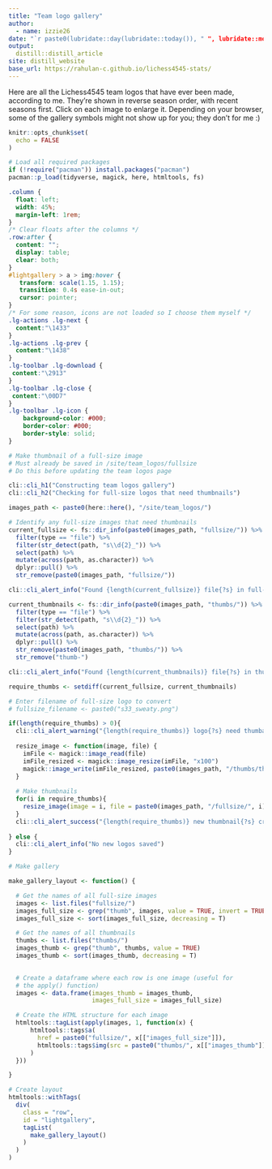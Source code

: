 ```yaml
---
title: "Team logo gallery"
author:
  - name: izzie26
date: "`r paste0(lubridate::day(lubridate::today()), " ", lubridate::month(lubridate::today(), label = T, abbr = F), " ", lubridate::year(lubridate::today()))`"
output:
  distill::distill_article
site: distill_website
base_url: https://rahulan-c.github.io/lichess4545-stats/
---
```


Here are all the Lichess4545 team logos that have ever been made, according to me. They're shown in reverse season order, with recent seasons first. Click on each image to enlarge it. Depending on your browser, some of the gallery symbols might not show up for you; they don't for me :)


```r
knitr::opts_chunk$set(
  echo = FALSE
)

# Load all required packages
if (!require("pacman")) install.packages("pacman")
pacman::p_load(tidyverse, magick, here, htmltools, fs)
```

<!-- Set up gallery -->
<head>
<link type="text/css" rel="stylesheet" href="https://cdnjs.cloudflare.com/ajax/libs/lightgallery/1.6.0/css/lightgallery.min.css" />
<script src="https://cdnjs.cloudflare.com/ajax/libs/lightgallery-js/1.4.1-beta.0/js/lightgallery.min.js"></script>
<!-- lightgallery plugins -->
<script src="https://cdnjs.cloudflare.com/ajax/libs/lg-fullscreen/1.2.1/lg-fullscreen.min.js"></script>
<script src="https://cdnjs.cloudflare.com/ajax/libs/lg-thumbnail/1.2.1/lg-thumbnail.min.js"></script>
</head>

```css
.column {
  float: left;
  width: 45%;
  margin-left: 1rem;
}
/* Clear floats after the columns */
.row:after {
  content: "";
  display: table;
  clear: both;
}
#lightgallery > a > img:hover {
   transform: scale(1.15, 1.15);
   transition: 0.4s ease-in-out;
   cursor: pointer;
}
/* For some reason, icons are not loaded so I choose them myself */
.lg-actions .lg-next {
  content:"\1433"
}
.lg-actions .lg-prev {
  content:"\1438"
}
.lg-toolbar .lg-download {
 content:"\2913"
}
.lg-toolbar .lg-close {
 content:"\00D7"
}
.lg-toolbar .lg-icon {
	background-color: #000;
	border-color: #000;
	border-style: solid;
}
```


```r
# Make thumbnail of a full-size image
# Must already be saved in /site/team_logos/fullsize
# Do this before updating the team logos page

cli::cli_h1("Constructing team logos gallery")
cli::cli_h2("Checking for full-size logos that need thumbnails")

images_path <- paste0(here::here(), "/site/team_logos/")

# Identify any full-size images that need thumbnails
current_fullsize <- fs::dir_info(paste0(images_path, "fullsize/")) %>% 
  filter(type == "file") %>% 
  filter(str_detect(path, "s\\d{2}_")) %>%
  select(path) %>%
  mutate(across(path, as.character)) %>% 
  dplyr::pull() %>% 
  str_remove(paste0(images_path, "fullsize/"))

cli::cli_alert_info("Found {length(current_fullsize)} file{?s} in full-size logos folder.")

current_thumbnails <- fs::dir_info(paste0(images_path, "thumbs/")) %>% 
  filter(type == "file") %>% 
  filter(str_detect(path, "s\\d{2}_")) %>%
  select(path) %>%
  mutate(across(path, as.character)) %>% 
  dplyr::pull() %>% 
  str_remove(paste0(images_path, "thumbs/")) %>% 
  str_remove("thumb-")

cli::cli_alert_info("Found {length(current_thumbnails)} file{?s} in thumbnails folder.")

require_thumbs <- setdiff(current_fullsize, current_thumbnails)

# Enter filename of full-size logo to convert
# fullsize_filename <- paste0("s33_sweaty.png")

if(length(require_thumbs) > 0){
  cli::cli_alert_warning("{length(require_thumbs)} logo{?s} need thumbails")
  
  resize_image <- function(image, file) {
    imFile <- magick::image_read(file)
    imFile_resized <- magick::image_resize(imFile, "x100")
    magick::image_write(imFile_resized, paste0(images_path, "/thumbs/thumb-", image))
  }
  
  # Make thumbnails
  for(i in require_thumbs){
    resize_image(image = i, file = paste0(images_path, "/fullsize/", i))
  }
  cli::cli_alert_success("{length(require_thumbs)} new thumbnail{?s} created")
  
} else {
  cli::cli_alert_info("No new logos saved")
}

```


```r
# Make gallery

make_gallery_layout <- function() {

  # Get the names of all full-size images
  images <- list.files("fullsize/")
  images_full_size <- grep("thumb", images, value = TRUE, invert = TRUE)
  images_full_size <- sort(images_full_size, decreasing = T)

  # Get the names of all thumbnails
  thumbs <- list.files("thumbs/")
  images_thumb <- grep("thumb", thumbs, value = TRUE)
  images_thumb <- sort(images_thumb, decreasing = T)

  
  # Create a dataframe where each row is one image (useful for
  # the apply() function)
  images <- data.frame(images_thumb = images_thumb,
                       images_full_size = images_full_size)

  # Create the HTML structure for each image
  htmltools::tagList(apply(images, 1, function(x) {
      htmltools::tags$a(
        href = paste0("fullsize/", x[["images_full_size"]]),
        htmltools::tags$img(src = paste0("thumbs/", x[["images_thumb"]]))
      )
  }))

}
```

```r
# Create layout
htmltools::withTags(
  div(
    class = "row",
    id = "lightgallery",
    tagList(
      make_gallery_layout()
    )
  )
)

```

<script type="text/javascript">
    lightGallery(document.getElementById('lightgallery'));
</script>